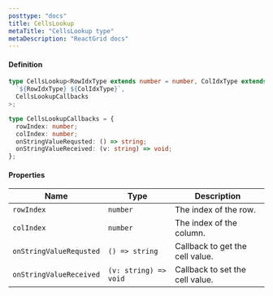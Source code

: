 ```yaml
---
posttype: "docs"
title: CellsLookup
metaTitle: "CellsLookup type"
metaDescription: "ReactGrid docs"
---
```


#### Definition

```ts
type CellsLookup<RowIdxType extends number = number, ColIdxType extends number = number> = Map<
  `${RowIdxType} ${ColIdxType}`,
  CellsLookupCallbacks
>;

type CellsLookupCallbacks = {
  rowIndex: number;
  colIndex: number;
  onStringValueRequsted: () => string;
  onStringValueReceived: (v: string) => void;
};
```

#### Properties

| Name                   | Type                       | Description                            |
|------------------------|----------------------------|----------------------------------------|
| `rowIndex`             | `number`                   | The index of the row.                  |
| `colIndex`             | `number`                   | The index of the column.               |
| `onStringValueRequsted`| `() => string`             | Callback to get the cell value.        |
| `onStringValueReceived`| `(v: string) => void`      | Callback to set the cell value.        |
